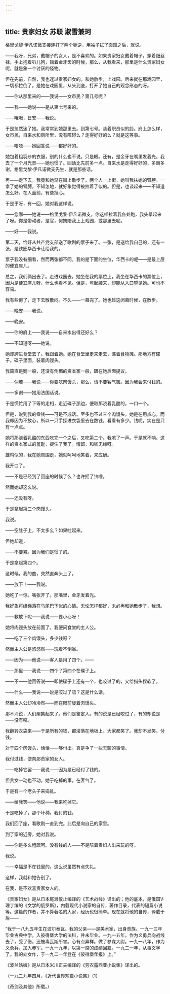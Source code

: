 ```yaml
---
---
---
```

title: 贵家妇女 苏联 淑雪兼珂
---



格里戈黎·伊凡诺微支接连打了两个呃逆，用袖子拭了面颊之后，就说。

——我呀，兄弟，戴帽子的女人，是不喜欢的。如果贵家妇女戴着帽子，穿着细丝袜，手上抱着叭儿狗，镶着金牙齿的时候，那么，从我看来，那里是什么贵家妇女呢，就是象一个讨厌的怪物。

但在先前，自然，我也迷过贵家妇女的。和她散步，上戏园。后来就在那戏园里，一切都拉倒了。是她在戏园里，从头到底，打开了她自己的观念形态的呀。

——你从那里来的——我说——女市民？第几号呢？

——我——她说——是从第七号来的。

——哦哦，日安——我说。

于是忽然迷了她。我常常到她那里去。到第七号。装着职员似的脸。府上怎么样，女市民，自来水和厕所里，没有障碍么？走得好好的么？就是这等事。

——唔唔——她回答说——都好好的。

她包着粗羽纱的衣服，别的什么也不说。只是眼。还有，是金牙在嘴里发着光。我去了一个月光景——她也惯了。回话比先前多一点。自来水是走得好好的，多谢多谢，格里戈黎·伊凡诺微支先生，就是那些话。

再——走下去，我竟和她渐在街上散步了。两个人一上街，她叫我扶她的臂膊。一拿了她的臂膊，不知怎地，就好象觉得被拉着了似的。但是，也谈起来——不知道怎么好。在人面前，有些担心。

于是乎呀，有一回，她对我这样说。

——您哪——她说——格里戈黎·伊凡诺微支，你这样拉着我各处跑，我头晕起来了呀。你是带动者，是官，何妨陪我上上戏园，或那里去呢。

——好——我说。

第二天，恰好从共产党支部送了歌剧的票子来了。一张，是送给我自己的，还有一张，是铁匠华西卡让给我的。

票子我没有细看，然而两张都不同。我的是下面的坐位，华西卡的呢——是最上层的便宜座儿。

总之，我们俩出去了。走进戏园去。她坐在我的票位上，我坐在华西卡的票位上，因为是便宜座儿呀，什么也看不见。但是，弯起腰来，却能从入口望见她。可也不容易。

我有些倦了，走下去散散闷。不久——一幕完了。她也趁这闭幕时候，在散步。

——晚安——我说。

——晚安。

——你的府上——我说——自来水出得还好么？

——不知道呀——她说。

她却跨进食堂去了。我跟着她。她在食堂里走来走去，瞧着食物摊。那地方有碟子。碟子里面，装着肉馒头。

我简直是鹅一般，还没有倒楣的资本家一般，跟在她后面提议。

——倘若——我说——你要吃肉馒头，那么，请不要客气罢。因为我会来付钱的。

——多谢——她用法国话说。

于是慌忙用了下等的走相，走近碟子那边，便取那浇着乳酪的，一口一个。

但是，说到我的零钱——可是不成话。至多也不过三个肉馒头。她是在用点心，而我却因为不放心，所以一只手探进衣袋里去在数钱，看看有多少。钱呢，实在是只有一点点。

她将那浇着乳酪的东西吃完一个之后，又吃第二个。我咳了一声。于是就不响。这样的资本家式的羞耻，捉住了我了。情郎，和钱无缘呀。

雄鸡似的，我在她周围走，她就呵呵地笑着，来应酬。

我开口了。

——不是已经到了回座的时候了么？也许摇了铃哩。

然而她却这么说。

——还没有呀。

于是拿起第三个肉馒头。

我说。

——空肚子上，不太多么？如果吐起来。

但她却道，

——不要紧。因为我们是惯了的。

于是拿起第四个。

这时候，我的血，突然直奔头上了。

——放下！——我说。

她吃了一惊。嘴张开了。那嘴里，金牙发着光。

我好象将缰绳落在马尾巴下似的心情。无论怎样都好，未必再和她散步了，我想。

——教放下呢——我说——要小心呀！

她将肉馒头放在前面了。我便问食堂的主人公。

——吃了三个肉馒头，多少钱呀？

然而主人公是悠悠然——玩着不倒翁。

——因为——他说——客人是用了四个。——

——那里——我说——四个？第四个在碟子上。

——不——他回答说——即使碟子上还有一个，也咬过了的，又给指头捏软了。

——什么——我说——说是咬过了唔？这是什么话。

然而主人公却冷冷然——而在眼前旋着肉馒头。

那不消说，人们聚集起来了。他们是鉴定人。有的说是已经咬过了，有的却说是——没有咬。

我翻转衣袋来——于是所有的钱，都滚落在地板上。大家都笑了。我却不发笑。付钱。

对于四个肉馒头，恰恰——够付出。真是争了一些无聊的事情。

我付过钱，便向那贵家的女人。

——吃掉它罢——我说——因为是已经付了钱的。

但贵女一动也不动。她于吃掉的事，在客气了。

于是有一个老头子来捣乱。

——给我罢——他说——我来吃掉它。

于是吃掉了，那个坏种。我付的钱。

我们回了座，看歌剧一直到完。此后是向自己的家里。

到了家的近旁，她对我说。

——你是多么粗疏呵。没有钱的人——不是陪着贵妇人出来玩的呀。

我说。

——幸福是不在钱里的。这么说虽然有点失礼。

这样，我就和她告别了。

在我，是不欢喜贵家女人的。

《贵家妇女》是从日本尾濑敬止编译的《艺术战线》译出的；他的底本，是俄国V·理丁编的《文学的俄罗斯》，内载现代小说家的自传，著作目录，代表的短篇小说等。这篇的作者，并不算著名的大家，经历也很简单。现在就将他的自传，译载于后——

“我于一八九五年生在波尔泰瓦。我的父亲——是美术家，出身贵族。一九一三年毕业古典中学，入彼得堡大学的法科，并未毕业。一九一五年，作为义勇兵向战线去了，受了伤，还被毒瓦斯所害。心有点异样。做了参谋大尉。一九一八年，作为义勇兵，加入赤军。一九一九年，以第一席的成绩回籍。一九二一年，从事文学了。我的处女作，于一九二一年登在《彼得堡年报》上。”

《波兰姑娘》是从日本米川正夫编译的《劳农露西亚小说集》译出的。

（一九二九年四月，《近代世界短篇小说集》（1）

《奇剑及其他》所载。）